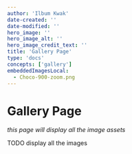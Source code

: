 ```yaml
---
author: 'Ilbum Kwak'
date-created: ''
date-modified: ''
hero_image: ''
hero_image_alt: ''
hero_image_credit_text: ''
title: 'Gallery Page'
type: 'docs'
concepts: ['gallery']
embeddedImagesLocal:
  - Choco-900-zoom.png
---
```



# Gallery Page

_this page will display all the image assets_

TODO display all the images

<GatsbyImage
  alt="Choco"
  image={getImage(props.localImages[0])}
  className="max-width-40rem"
/>
